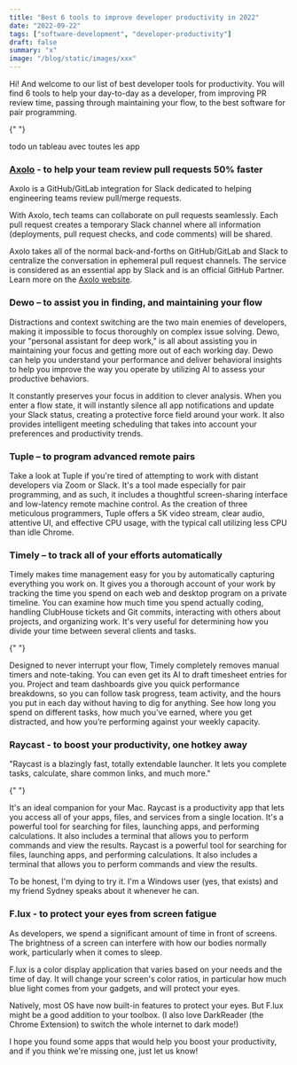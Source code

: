 ```yaml
---
title: "Best 6 tools to improve developer productivity in 2022"
date: "2022-09-22"
tags: ["software-development", "developer-productivity"]
draft: false
summary: "x"
image: "/blog/static/images/xxx"
---
```


Hi! And welcome to our list of best developer tools for productivity. You will find 6 tools to help your day-to-day as a developer, from improving PR review time, passing through maintaining your flow, to the best software for pair programming.

{" "}

<ImageContainer
  alt="axolo"
  src="/blog/static/images/productivity/bob.gif"
  classNameDiv="px-48"
  classNameImage=""
  width={498}
  height={382}
/>

<TOCInline toc={props.toc} toHeading={3} asDisclosure />

todo un tableau avec toutes les app

### [Axolo](https://axolo.co) - to help your team review pull requests 50% faster

Axolo is a GitHub/GitLab integration for Slack dedicated to helping engineering teams review pull/merge requests.

With Axolo, tech teams can collaborate on pull requests seamlessly. Each pull request creates a temporary Slack channel where all information (deployments, pull request checks, and code comments) will be shared.

<a href="https://axolo.co" target="_blank">
  <ImageContainer
    alt="axolo"
    src="/blog/static/images/productivity/axolo.png"
    classNameDiv=""
    classNameImage=""
    width={1172}
    height={732}
  />
</a>

Axolo takes all of the normal back-and-forths on GitHub/GitLab and Slack to centralize the conversation in ephemeral pull request channels. The service is considered as <NoFollowLink url="slack.com/apps/A01RP0R62N7-axolo-for-github-gitlab?tab=more_info">an essential app by Slack</NoFollowLink> and is an official GitHub Partner. Learn more on the [Axolo website](https://axolo.co).

### <NoFollowLink url="https://timelyapp.com/blog/meet-dewo">Dewo</NoFollowLink> – to assist you in finding, and maintaining your flow

Distractions and context switching are the two main enemies of developers, making it impossible to focus thoroughly on complex issue solving. Dewo, your "personal assistant for deep work," is all about assisting you in maintaining your focus and getting more out of each working day. Dewo can help you understand your performance and deliver behavioral insights to help you improve the way you operate by utilizing AI to assess your productive behaviors.

<ImageContainer
  alt="dewo}"
  src="/blog/static/images/productivity/dewo.jpg"
  classNameDiv=""
  classNameImage=""
  width={643}
  height={402}
/>

It constantly preserves your focus in addition to clever analysis. When you enter a flow state, it will instantly silence all app notifications and update your Slack status, creating a protective force field around your work. It also provides intelligent meeting scheduling that takes into account your preferences and productivity trends.

### <NoFollowLink url="https://tuple.app/">Tuple</NoFollowLink> – to program advanced remote pairs

Take a look at Tuple if you're tired of attempting to work with distant developers via Zoom or Slack. It's a tool made especially for pair programming, and as such, it includes a thoughtful screen-sharing interface and low-latency remote machine control. As the creation of three meticulous programmers, Tuple offers a 5K video stream, clear audio, attentive UI, and effective CPU usage, with the typical call utilizing less CPU than idle Chrome.

<ImageContainer
  alt="tuple"
  src="/blog/static/images/productivity/tuple.png"
  classNameDiv=""
  classNameImage=""
  width={631}
  height={395}
/>

### <NoFollowLink url="https://timelyapp.com/">Timely</NoFollowLink> – to track all of your efforts automatically

Timely makes time management easy for you by automatically capturing everything you work on. It gives you a thorough account of your work by tracking the time you spend on each web and desktop program on a private timeline. You can examine how much time you spend actually coding, handling ClubHouse tickets and Git commits, interacting with others about projects, and organizing work. It's very useful for determining how you divide your time between several clients and tasks.

<ImageContainer
  alt="timely"
  src="/blog/static/images/productivity/timely.png"
  classNameDiv=""
  classNameImage=""
  width={2444}
  height={1233}
/>{" "}

Designed to never interrupt your flow, Timely completely removes manual timers and note-taking. You can even get its AI to draft timesheet entries for you. Project and team dashboards give you quick performance breakdowns, so you can follow task progress, team activity, and the hours you put in each day without having to dig for anything. See how long you spend on different tasks, how much you’ve earned, where you get distracted, and how you’re performing against your weekly capacity.

### <NoFollowLink url="https://www.raycast.com/">Raycast</NoFollowLink> - to boost your productivity, one hotkey away

"Raycast is a blazingly fast, totally extendable launcher. It lets you complete tasks, calculate, share common links, and much more."

<ImageContainer
  alt="raycast"
  src="/blog/static/images/productivity/raycast.png"
  classNameDiv=""
  classNameImage=""
  width={1200}
  height={796}
/>{" "}

It's an ideal companion for your Mac. Raycast is a productivity app that lets you access all of your apps, files, and services from a single location. It's a powerful tool for searching for files, launching apps, and performing calculations. It also includes a terminal that allows you to perform commands and view the results. Raycast is a powerful tool for searching for files, launching apps, and performing calculations. It also includes a terminal that allows you to perform commands and view the results.

To be honest, I'm dying to try it. I'm a Windows user (yes, that exists) and my friend Sydney speaks about it whenever he can.

### <NoFollowLink url="https://justgetflux.com/">F.lux</NoFollowLink> - to protect your eyes from screen fatigue

As developers, we spend a significant amount of time in front of screens. The brightness of a screen can interfere with how our bodies normally work, particularly when it comes to sleep.

<ImageContainer
  alt="flux}"
  src="/blog/static/images/productivity/flux.jpg"
  classNameDiv=""
  classNameImage=""
  width={1436}
  height={836}
/>

F.lux is a color display application that varies based on your needs and the time of day. It will change your screen's color ratios, in particular how much blue light comes from your gadgets, and will protect your eyes.

Natively, most OS have now built-in features to protect your eyes. But F.lux might be a good addition to your toolbox. (I also love DarkReader (the Chrome Extension) to switch the whole internet to dark mode!)

I hope you found some apps that would help you boost your productivity, and if you think we're missing one, just let us know!
